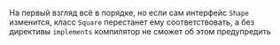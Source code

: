 На первый взгляд всё в порядке, но если сам интерфейс `Shape` изменится, класс `Square` перестанет ему соответствовать, а без директивы `implements` компилятор не сможет об этом предупредить

